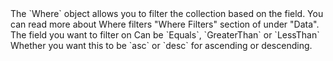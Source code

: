 <ParamField body="where" type="object">
  The `Where` object allows you to filter the collection based on the field. You
  can read more about Where filters "Where Filters" section of under "Data".
  <Expandable title="WhereObject">
    <ParamField body="field" type="SortObject" name="sortObject">
      The field you want to filter on
    </ParamField>
    <ParamField body="operator" type="string" name="value">
      Can be `Equals`, `GreaterThan` or `LessThan`
    </ParamField>
    <ParamField body="value" type="string" name="value">
      Whether you want this to be `asc` or `desc` for ascending or descending.
    </ParamField>
  </Expandable>
</ParamField>
